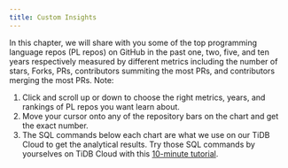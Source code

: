 ```yaml
---
title: Custom Insights
---
```


In this chapter, we will share with you some of the top programming language repos (PL repos) on GitHub in the past one, two, five, and ten years respectively measured by different metrics including the number of stars, Forks, PRs, contributors summiting the most PRs, and contributors merging the most PRs. 
Note: 
1. Click and scroll up or down to choose the right metrics, years, and rankings of PL repos you want learn about. 
2. Move your cursor onto any of the repository bars on the chart and get the exact number. 
3. The SQL commands below each chart are what we use on our TiDB Cloud to get the analytical results. Try those SQL commands by yourselves on TiDB Cloud with this [10-minute tutorial](https://ossinsight.io/_/more/analyze-github-events-on-tidb-cloud-in-10-minutes/).

<CommonChart repo='programming_language_repos' chart='histories' />
